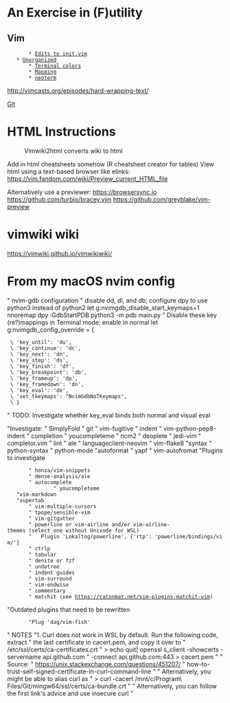 = An Exercise in (F)utility =

== Vim ==

        * [[Edits to init.vim]]
	* [[Unorganized]]
		* [[Terminal colors]]
        * [[Mapping]]
        * [[neoterm]]
http://vimcasts.org/episodes/hard-wrapping-text/


[[Git]]

= HTML Instructions =

:Vimwiki2html converts wiki to html
Add in html cheatsheets somehow (R cheatsheet creator for tables)
View html using a text-based browser like elinks:
https://vim.fandom.com/wiki/Preview_current_HTML_file

Alternatively use a previewer:
https://browsersync.io
https://github.com/turbio/bracey.vim
https://github.com/greyblake/vim-preview

= vimwiki wiki =
https://vimwiki.github.io/vimwikiwiki/

= From my macOS nvim config =
" nvim-gdb configuration
" disable dd, dl, and db; configure dpy to use python3 instead of python2
let g:nvimgdb_disable_start_keymaps=1
nnoremap <leader>dpy :GdbStartPDB python3 -m pdb main.py
" Disable these key (re?)mappings in Terminal mode; enable in normal
let g:nvimgdb_config_override = {
  \ 'key_until': '<leader>du',
  \ 'key_continue': '<leader>dc',
  \ 'key_next': '<leader>dn',
  \ 'key_step': '<leader>ds',
  \ 'key_finish': '<leader>df',
  \ 'key_breakpoint': '<leader>db',
  \ 'key_frameup': '<leader>dp',
  \ 'key_framedown': '<leader>dn',
  \ 'key_eval': '<leader>de',
  \ 'set_tkeymaps': "NvimGdbNoTKeymaps",
  \ }
" TODO: Investigate whether key_eval binds both normal and visual eval


"Investigate:
" SimplyFold
" git
"   vim-fugitive
" indent
"   vim-python-pep8-indent<F13>
" completion
"   youcompleteme
"   ncm2
"   deoplete
"   jedi-vim
"   completor.vim
" lint
"   ale
"   languageclient-neovim
"   vim-flake8
"syntax
"   python-syntax
"   python-mode
"autoformat
"   yapf
"   vim-autofromat
"Plugins to investigate
        " honza/vim-snippets
        " dense-analysis/ale
        " autocomplete
                " youcompleteme
	"vim-markdown
	"supertab
        " vim-multiple-cursors
        " tpope/sensible-vim
        " vim-gitgutter
        " powerline or vim-airline and/or vim-airline-themes (select one without Univode for WSL)
        "   Plugin 'Lokaltog/powerline', {'rtp': 'powerline/bindings/vim/'}
        " ctrlp
        " tabular
        " denite or fzf
        " undotree
        " indent guides
        " vim-surround
        " vim-endwise
        " commentary
        " matchit (see https://catonmat.net/vim-plugins-matchit-vim)
"Outdated plugins that need to be rewritten
        "Plug 'dag/vim-fish'

" NOTES
"1. Curl does not work in WSL by default. Run the following code, extract
"   the last certificate in cacert.pem, and copy it over to
"   /etc/ssl/certs/ca-certificates.crt
"   > echo quit| openssl s_client -showcerts -servername api.github.com
"     -connect api.github.com:443 > cacert.pem
"
"   Source:
"   https://unix.stackexchange.com/questions/451207/
"   how-to-trust-self-signed-certificate-in-curl-command-line
"
"   Alternatively, you might be able to alias curl as
"   > curl -cacert /mnt/c/Program\ Files/Git/mingw64/ssl/certs/ca-bundle.crt
"
"   Alternatively, you can follow the first link's advice and use insecure curl
"

